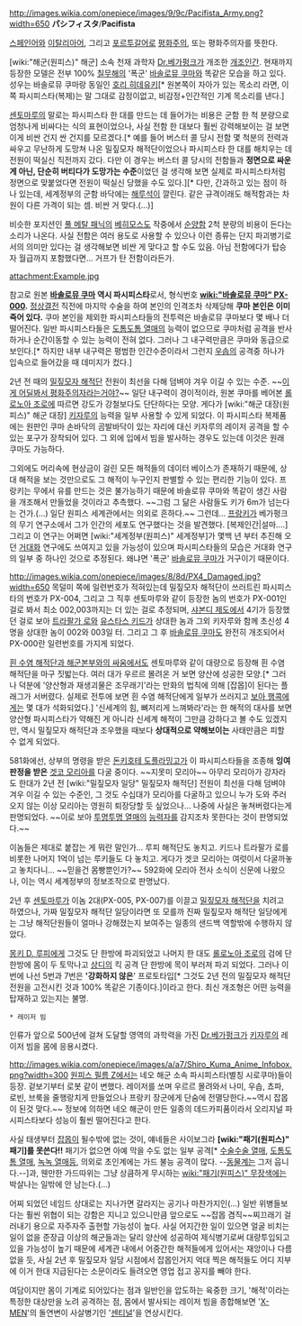 http://images.wikia.com/onepiece/images/9/9c/Pacifista_Army.png?width=650
'''パシフィスタ'''/'''Pacifista'''

[[스페인어]]와 [[이탈리아어]], 그리고 [[포르투갈어]]로 [[평화주의]], 또는 평화주의자를 뜻한다. 

[wiki:"해군(원피스)" 해군] 소속 천재 과학자 [[Dr.베가펑크]]가 개조한 [[개조인간]]. 현재까지 등장한 모델은 전부 100% [[칠무해]]의 '폭군' [[바솔로뮤 쿠마]]와 똑같은 모습을 하고 있다. 성우는 바솔로뮤 쿠마랑 동일인 [[호리 히데유키]][* 원본쪽이 자아가 있는 목소리 라면, 이쪽 파시피스타(복제)는 말 그대로 감정이없고, 비감정+인간적인 기계 목소리를 낸다.] 

[[센토마루]]의 말로는 파시피스타 한 대를 만드는 데 들어가는 비용은 군함 한 척 분량으로 엄청나게 비싸다는 식의 표현이었으나, 사실 전함 한 대보다 훨씬 강력해보이는 걸 보면 이게 비싼 건지 싼 건지를 모르겠다.[* 예를 들어 버스터 콜 당시 전함 몇 척분의 전력과 싸우고 무난하게 도망쳐 나온 밀짚모자 해적단이었으나 파시피스타 한 대를 해치우는 데 전원이 떡실신 직전까지 갔다. 다만 이 경우는 버스터 콜 당시의 전함들과 '''정면으로 싸운 게 아닌, 단순히 버티다가 도망가는 수준'''이었던 걸 생각해 보면 실제로 파시피스타처럼 정면으로 맞붙었다면 전원이 떡실신 당했을 수도 있다.][* 다만, 간과하고 있는 점이 하나 있는데, 세계정부의 군함 바닥에는 [[해루석]]이 깔린다. 같은 규격이래도 해적함과는 차원이 다른 가격이 되는 셈. 비싼 거 맞다.(...)]

비슷한 포지션인 [[풀 메탈 패닉]]의 [[베히모스(풀 메탈 패닉)|베히모스]]도 작중에서 [[순양함]] 2척 분량의 비용이 든다는 소리가 나온다. 사실 전함은 여러 용도로 사용할 수 있으나 이런 종류는 단지 파괴병기로서의 의미만 있다는 걸 생각해보면 비싼 게 맞다고 할 수도 있음. 아님 전함에다가 탑승자 월급까지 포함했다면… 거프가 탄 전함이라든가.

attachment:Example.jpg

참고로 원본 '''[[바솔로뮤 쿠마]] 역시 파시피스타'''로서, 형식번호 '''[[wiki:"바솔로뮤 쿠마" PX-000]].''' [[정상결전]] 직전에 마지막 수술을 하여 본인의 인격조차 삭제당해 '''쿠마 본인은 이미 죽어 있다.''' 쿠마 본인을 제외한 파시피스타들의 전투력은 바솔로뮤 쿠마보다 몇 배나 더 떨어진다. 일반 파시피스타들은 [[도톰도톰 열매]]의 능력이 없으므로 쿠마처럼 공격을 반사하거나 순간이동할 수 있는 능력이 전혀 없다. 그러나 그 내구력만큼은 쿠마와 동급으로 보인다.[* 하지만 내부 내구력은 평범한 인간수준이라서 그런지 [[우솝]]의 공격중 하나가 입속으로 들어갔을 때 데미지가 컸다.] 

2년 전 때의 [[밀짚모자 일당|밀짚모자 해적단]] 전원이 최선을 다해 덤벼야 겨우 이길 수 있는 수준. ~~[[간디(문명 시리즈)|이게 어딜봐서 평화주의자라는거야?]]~~ 일단 내구력이 경이적이라, 원본 쿠마를 베어본 [[롤로노아 조로]]에 따르면 강도가 강철보다도 단단하다는 모양. 게다가 [wiki:"해군 대장(원피스)" 해군 대장] [[키자루]]의 능력을 일부 사용할 수 있게 되었다. 이 파시피스타 복제품에는 원판인 쿠마 손바닥의 곰발바닥이 있는 자리에 대신 키자루의 레이저 공격을 할 수 있는 포구가 장착되어 있다. 그 외에 입에서 빔을 발사하는 경우도 있는데 이것은 원래 쿠마도 가능하다.

그외에도 머리속에 현상금이 걸린 모든 해적들의 데이터 베이스가 존재하기 때문에, 상대 해적을 보는 것만으로도 그 해적이 누구인지 판별할 수 있는 편리한 기능이 있다. 프랑키는 무에서 유를 만드는 것은 불가능하기 때문에 바솔로뮤 쿠마와 똑같이 생긴 사람을 개조해서 만들었을 것이라고 추측했다. ~~그럼 그 닮은 사람들도 키가 6m가 넘는다는 건가.(…) 일단 원피스 세계관에서는 의외로 흔하다.~~ 그런데… [[프랑키]]가 베가펑크의 무기 연구소에서 그가 인간의 세포도 연구했다는 것을 발견했다. [복제인간|설마….]
그리고 이 연구는 어쩌면 [wiki:"세계정부(원피스)" 세계정부]가  몇백 년 부터 추진해 오던 [[거대화]] 연구에도 쓰여지고 있을 가능성이 있으며 파시피스타들의 모습은 거대화 연구의 일부 중 하나인 것으로 추정된다. 왜냐면 '폭군' [[바솔로뮤 쿠마]]가 거구이기 때문이다. 

http://images.wikia.com/onepiece/images/8/8d/PX4_Damaged.jpg?width=650
목덜미 쪽에 일련번호가 적혀있는데 밀짚모자 해적단이 쓰러트린 파시피스타의 번호가 PX-004, 그리고 그 직후 센토마루와 같이 등장한 놈의 번호가 PX-001인 걸로 봐서 최소 002,003까지는 더 있는 걸로 추정되며, [[샤본디 제도]]에서 4기가 등장했던 걸로 보아 [[트라팔가 로]]와 [[유스타스 키드]]가 상대한 놈과 그외 키자루와 함께 초신성 4명을 상대한 놈이 002와 003일 터. 그리고 그 후 [[바솔로뮤 쿠마]]도 완전히 개조되어서 PX-000란 일련번호를 가지게 되었다.

[[정상결전|흰 수염 해적단과 해군본부와의 싸움]]에서도 센토마루와 같이 대량으로 등장해 흰 수염 해적단을 마구 짓밟는다. 여러 대가 우르르 몰려온 거 보면 양산에 성공한 모양.[* 그러나 덕분에 '양산형과 재생괴물은 조무래기'라는 만화의 법칙에 의해 [잡몹]이 된다는 플래그가 서버렸다. 실제로 전투에 보면 흰 수염 해적단에게 일부가 쓰러지고 [[보아 행콕]]에게는 몇 대가 석화되었다.] '신세계의 힘, 뼈저리게 느껴봐라'라는 한 해적의 대사를 보면 양산형 파시피스타가 약해진 게 아니라 신세계 해적이 그만큼 강하다고 볼 수도 있겠지만, 역시 밀짚모자 해적단과 조우했을 때보다 '''상대적으로 약해보이는''' 사태만큼은 피할 수 없게 되었다.

581화에선, 상부의 명령을 받은 [[돈키호테 도플라밍고]]가 이 파시피스타들을 조종해 '''잉여 판정을 받은''' [[겟코 모리아]]를 다굴 중이다. ~~지못미 모리아~~
아무리 모리아가 강자라도 한대가 2년 전 [wiki:"밀짚모자 일당" 밀짚모자 해적단] 전원이 최선을 다해 덤벼야 겨우 이길 수 있는 수준인, 그 것도 수십대가 모리아를 다굴하고 있으니 누가 도와 주러 오지 않는 이상 모리아는 영원히 퇴장당할 듯 싶었으나… 나중에 사실은 놓쳐버렸다는게 판명되었다. ~~이로 보아 [[투명투명 열매]]의 [[압살롬(원피스)|능력자]]를 감지조차 못한다는 것이 판명되었다.~~

이놈들은 제대로 붙잡는 게 뭐란 말인가… 루피 해적단도 놓치고. 키드나 트라팔가 로를 비롯한 나머지 1억이 넘는 루키들도 다 놓치고. 게다가 겟코 모리아는 여럿이서 다굴까놓고 놓치다니… ~~믿을건 몸빵뿐인가?~~ 592화에 모리아 전사 소식이 신문에 나왔으나, 이는 역시 세계정부의 정보조작으로 판명났다.

2년 후 [[센토마루]]가 이놈 2대(PX-005, PX-007)를 이끌고 [[밀짚모자 일당|밀짚모자 해적단]]을 치려고 하였으나, 가짜 밀짚모자 해적단 일당이라면 또 모를까 진짜 밀짚모자 해적단 일당에게는 그냥 해적단원들이 얼마나 강해졌는지 보여주는 일종의 샌드백 역할밖에 수행하지 않았다.

[[몽키 D. 루피]]에게 그것도 단 한방에 파괴되었고 나머지 한 대도 [[롤로노아 조로]]의 검에 단 한방에 몸이 두 토막나고 [[상디]]의 킥 공격 단 한방에 목이 부러져 파괴 되었다. 그러나 이번에 나선 5번과 7번은 ''''강화하지 않은'''' 프로토타입[* 그것도 2년 전의 밀짚모자 해적단 전원을 고전시킨 것과 100% 똑같은 기종이다.]이라고 한다. 최신 개조형은 어떤 능력을 탑재하고 있는지는 불명.

 * 레이저 빔
인류가 앞으로 500년에 걸쳐 도달할 영역의 과학력을 가진 [[Dr.베가펑크]]가 [[키자루]]의 레이저 빔을 몸에 응용시켰다.

http://images.wikia.com/onepiece/images/a/a7/Shiro_Kuma_Anime_Infobox.png?width=300
[[원피스 필름 Z]]에서는 네오 해군 소속 파시피스타(별칭 시로쿠마)들이 등장. 겉보기부터 로봇 같이 변했다. 레이저를 쏘며 우르르 몰려와서 나미, 우솝, 쵸파, 로빈, 브룩을 줄행랑치게 만들었으나 프랑키 장군에게 단숨에 전멸당한다.~~역시 잡몹이 된것 맞다.~~ 정보에 의하면 네오 해군이 만든 일종의 데드카피품이라서 오리지널 파시피스타보다 성능이 훨씬 떨어진다고 한다.

사실 태생부터 [[잡몹]]이 될수밖에 없는 것이, 얘네들은 사이보그라 '''[wiki:"패기(원피스)" 패기]를 못쓴다!!''' 패기가 없으면 아예 막을 수도 없는 일부 공격[* [[수술수술 열매]], [[도톰도톰 열매]], [[녹녹 열매]]등, 의외로 초인계에는 가드 불능 공격이 많다. --[[동물계]]는 그저 웁니다.--]과, 웬만한 가드따위는 그냥 상큼하게 무시하는 [[wiki:"패기(원피스)" 무장색]]에는 박살나는 일밖에 안 남는다.(...)

어찌 되었던 네임드 상대로는 지나가면 갈라지는 공기나 마찬가지인(…) 일반 위병들보다는 훨씬 위협이 되는 강함은 지니고 있으니만큼 앞으로도 ~~잡몹 겸직~~찌끄래기 걸러내기 용으로 자주자주 출현할 가능성이 높다. 사실 어지간한 일이 있으면 얼굴 비치는 일이 없을 준장급 이상의 해군들과는 달리 양산에 성공하여 제식병기로써 대량투입되고 있을 가능성이 높기 때문에 세계관 내에서 어중간한 해적들에게 있어서는 재앙이나 다름 없을 듯, 사실 2년 후 밀짚모자 일당 시점에서 잡몹인거지 억대 찍은 해적들도 어디 지부에 이거 한대 지급된다는 소문이라도 들려오면 영업 접고 꽁지를 빼야 한다.

여담이지만 몸이 기계로 되어있다는 점과 일반인을 압도하는 육중한 크기, '해적'이라는 특정한 대상만을 노려 공격하는 점, 몸에서 발사되는 레이저 빔을 종합해보면 '[[X-MEN]]'의 돌연변이 사살병기인 '[[센티널(마블 코믹스)|센티널]]'을 연상시킨다. 

